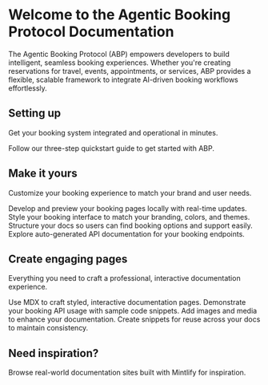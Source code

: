 # Welcome to the Agentic Booking Protocol Documentation

The Agentic Booking Protocol (ABP) empowers developers to build intelligent, seamless booking experiences. Whether you're creating reservations for travel, events, appointments, or services, ABP provides a flexible, scalable framework to integrate AI-driven booking workflows effortlessly.

## Setting up

Get your booking system integrated and operational in minutes.

<Card title="Start here" icon="rocket" href="/quickstart">
  Follow our three-step quickstart guide to get started with ABP.
</Card>

## Make it yours

Customize your booking experience to match your brand and user needs.

<Columns cols={2}>
  <Card title="Edit locally" icon="pen-to-square" href="/development">
    Develop and preview your booking pages locally with real-time updates.
  </Card>
  <Card title="Customize your site" icon="palette" href="/essentials/settings">
    Style your booking interface to match your branding, colors, and themes.
  </Card>
  <Card title="Organize navigation" icon="map" href="/essentials/navigation">
    Structure your docs so users can find booking options and support easily.
  </Card>
  <Card title="API reference" icon="terminal" href="/api-reference/introduction">
    Explore auto-generated API documentation for your booking endpoints.
  </Card>
</Columns>

## Create engaging pages

Everything you need to craft a professional, interactive documentation experience.

<Columns cols={2}>
  <Card title="Write with MDX" icon="pen-fancy" href="/essentials/markdown">
    Use MDX to craft styled, interactive documentation pages.
  </Card>
  <Card title="Code samples" icon="code" href="/essentials/code">
    Demonstrate your booking API usage with sample code snippets.
  </Card>
  <Card title="Images" icon="image" href="/essentials/images">
    Add images and media to enhance your documentation.
  </Card>
  <Card title="Reusable snippets" icon="recycle" href="/essentials/reusable-snippets">
    Create snippets for reuse across your docs to maintain consistency.
  </Card>
</Columns>

## Need inspiration?

<Card title="See complete examples" icon="stars" href="https://mintlify.com/customers">
  Browse real-world documentation sites built with Mintlify for inspiration.
</Card>
